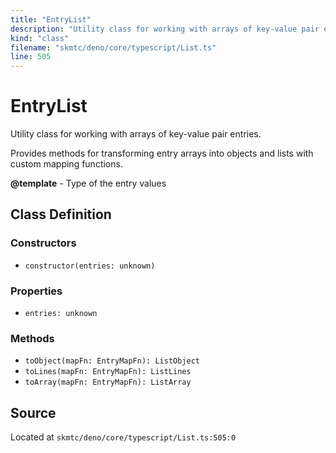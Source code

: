 ```yaml
---
title: "EntryList"
description: "Utility class for working with arrays of key-value pair entries."
kind: "class"
filename: "skmtc/deno/core/typescript/List.ts"
line: 505
---
```


# EntryList

Utility class for working with arrays of key-value pair entries.

Provides methods for transforming entry arrays into objects and lists
with custom mapping functions.


**@template** - Type of the entry values

## Class Definition

### Constructors

- `constructor(entries: unknown)`

### Properties

- `entries: unknown`

### Methods

- `toObject(mapFn: EntryMapFn): ListObject`
- `toLines(mapFn: EntryMapFn): ListLines`
- `toArray(mapFn: EntryMapFn): ListArray`

## Source

Located at `skmtc/deno/core/typescript/List.ts:505:0`
